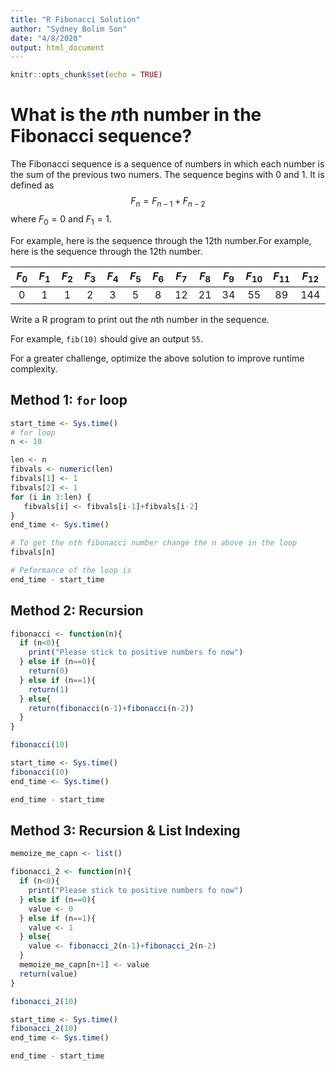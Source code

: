 ```yaml
---
title: "R Fibonacci Solution"
author: "Sydney Bolim Son"
date: "4/8/2020"
output: html_document
---
```


```r
knitr::opts_chunk$set(echo = TRUE)
```

# What is the *n*th number in the Fibonacci sequence?

The Fibonacci sequence is a sequence of numbers in which each number is the sum of the previous two numers. The sequence begins with 0 and 1. It is defined as $$F_n = F_{n-1} + F_{n-2}$$ where $F_0 = 0$ and $F_1 = 1$.

For example, here is the sequence through the 12th number.For example, here is the sequence through the 12th number.

| $F_0$ | $F_1$ | $F_2$ | $F_3$ | $F_4$ | $F_5$ | $F_6$ | $F_7$ | $F_8$ | $F_9$ | $F_{10}$ |$F_{11}$| $F_{12}$ |
| :-----------: | :-----------: | :-----------: | :-----------: | :-----------: | :-----------: | :-----------: | :-----------: | :-----------: | :-----------: | :------------: | :------------: | :------------: |
|       0       |       1       |       1       |       2       |       3       |       5       |       8       |      12       |      21       |      34       |       55       |       89       |      144       |

Write a R program to print out the *n*th number in the sequence. 

For example, `fib(10)` should give an output `55`.

For a greater challenge, optimize the above solution to improve runtime complexity. 


## __Method 1: `for` loop__

```r
start_time <- Sys.time()
# for loop
n <- 10

len <- n
fibvals <- numeric(len)
fibvals[1] <- 1
fibvals[2] <- 1
for (i in 3:len) { 
   fibvals[i] <- fibvals[i-1]+fibvals[i-2]
} 
end_time <- Sys.time()

# To get the nth fibonacci number change the n above in the loop
fibvals[n]

# Peformance of the loop is
end_time - start_time
```


## __Method 2: Recursion__

```r
fibonacci <- function(n){
  if (n<0){
    print("Please stick to positive numbers fo now")
  } else if (n==0){
    return(0)
  } else if (n==1){
    return(1)
  } else{
    return(fibonacci(n-1)+fibonacci(n-2))
  }
}
```

```r
fibonacci(10)
```

```r
start_time <- Sys.time()
fibonacci(10)
end_time <- Sys.time()

end_time - start_time
```



## __Method 3: Recursion & List Indexing__

```r
memoize_me_capn <- list()

fibonacci_2 <- function(n){
  if (n<0){
    print("Please stick to positive numbers fo now")
  } else if (n==0){
    value <- 0
  } else if (n==1){
    value <- 1
  } else{
    value <- fibonacci_2(n-1)+fibonacci_2(n-2)
  }
  memoize_me_capn[n+1] <- value
  return(value)
}
```

```r
fibonacci_2(10)
```

```r
start_time <- Sys.time()
fibonacci_2(10)
end_time <- Sys.time()

end_time - start_time
```
